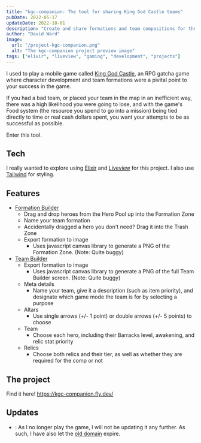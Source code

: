 ```yaml
---
title: "kgc-companion: The tool for sharing King God Castle teams"
pubDate: 2022-05-17
updateDate: 2022-10-01
description: "Create and share formations and team compositions for the mobile game 'King God Castle' with this tool!"
author: "David Ward"
image:
  url: "/project-kgc-companion.png"
  alt: "The kgc-companion project preview image"
tags: ["elixir", "liveview", "gaming", "development", "projects"]
---
```



I used to play a mobile game called [King God Castle](https://apps.apple.com/us/app/king-god-castle/id1526791430), an RPG gatcha game where character development and team formations were a pivital point to your success in the game.

If you had a bad team, or placed your team in the map in an inefficient way, there was a high likelihood you were going to lose, and with the game's Food system (the resource you spend to go into a mission) being tied directly to time or real cash dollars spent, you want your attempts to be as successful as possible.

Enter this tool.

## Tech

I really wanted to explore using [Elixir](https://elixir-lang.org/) and [Liveview](https://hexdocs.pm/phoenix_live_view/Phoenix.LiveView.html) for this project. I also use [Tailwind](https://tailwindcss.com/) for styling.

## Features

- [Formation Builder](https://kgc-companion.fly.dev/formation/new)
  - Drag and drop heroes from the Hero Pool up into the Formation Zone
  - Name your team formation
  - Accidentally dragged a hero you don't need? Drag it into the Trash Zone
  - Export formation to image
    - Uses javascript canvas library to generate a PNG of the Formation Zone. (Note: Quite buggy)
- [Team Builder](https://kgc-companion.fly.dev/team/new)
  - Export formation to image
    - Uses javascript canvas library to generate a PNG of the full Team Builder screen. (Note: Quite buggy)
  - Meta details
    - Name your team, give it a description (such as item priority), and designate which game mode the team is for by selecting a purpose
  - Altars
    - Use single arrows (+/- 1 point) or double arrows (+/- 5 points) to choose
  - Team
    - Choose each hero, including their Barracks level, awakening, and relic stat priority
  - Relics
    - Choose both relics and their tier, as well as whether they are required for the comp or not

## The project

Find it here! https://kgc-companion.fly.dev/

## Updates

- <DateFormat date="2022-10-01" />: As I no longer play the game, I will not be
  updating it any further. As such, I have also let the [old
  domain](https://kgc-companion.com) expire.
